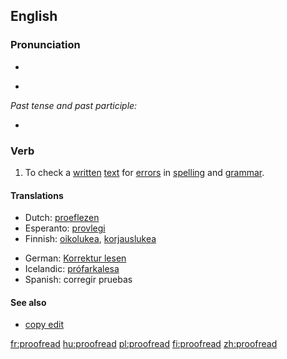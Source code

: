 ==English==
{{wikipedia|Proofreading}}

===Pronunciation===
*{{audio|en-us-proofread.ogg|Audio (US)}}

*{{IPA|/'prufrid/}}

''Past tense and past participle:''
*{{IPA|/'prufrɛd/}}

===Verb===
{{en-verb|proofreads|proofreading|proofread|proofread}}

# {{transitive|and|intransitive}} To check a [[written]] [[text]] for [[error]]s in [[spelling]] and [[grammar]].

====Translations====
{{trans-top|to check for errors in spelling and grammar}}
* Dutch: [[proeflezen]]
* Esperanto: [[provlegi]]
* Finnish: [[oikolukea]], [[korjauslukea]]
{{trans-mid}}
* German: [[Korrektur lesen]]
* Icelandic: [[prófarkalesa]]
* Spanish: corregir pruebas
{{trans-bottom}}

====See also====
* [[copy edit]]

[[fr:proofread]]
[[hu:proofread]]
[[pl:proofread]]
[[fi:proofread]]
[[zh:proofread]]